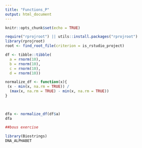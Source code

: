 ```yaml
---
title: "Functions_P"
output: html_document
---
```


```r
knitr::opts_chunk$set(echo = TRUE)
```
```r
require("rprojroot") || utils::install.packages("rprojroot")
library(rprojroot)
root <- find_root_file(criterion = is_rstudio_project)

```
```r
df <- tibble::tibble(
  a = rnorm(10),
  b = rnorm(10),
  c = rnorm(10),
  d = rnorm(10))

normalize_df <- function(x){
 (x - min(x, na.rm = TRUE)) / 
  (max(x, na.rm = TRUE) - min(x, na.rm = TRUE)) 
}
  
  
```
```r

dfa <- normalize_df(df$a)
dfa

```
```r
##bous exercise

library(Biostrings)
DNA_ALPHABET

```

